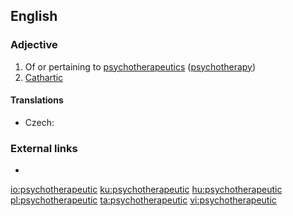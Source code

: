 ==English==

===Adjective===
{{en-adj}}

# Of or pertaining to [[psychotherapeutics]] ([[psychotherapy]])
# [[cathartic|Cathartic]]

====Translations====
{{trans-top|of or pertaining to psychotherapy}}
* Czech: {{t|cs|psychoterapeutický}}
{{trans-mid}}
{{trans-bottom}}

===External links===
* {{R:OneLook}}

[[io:psychotherapeutic]]
[[ku:psychotherapeutic]]
[[hu:psychotherapeutic]]
[[pl:psychotherapeutic]]
[[ta:psychotherapeutic]]
[[vi:psychotherapeutic]]